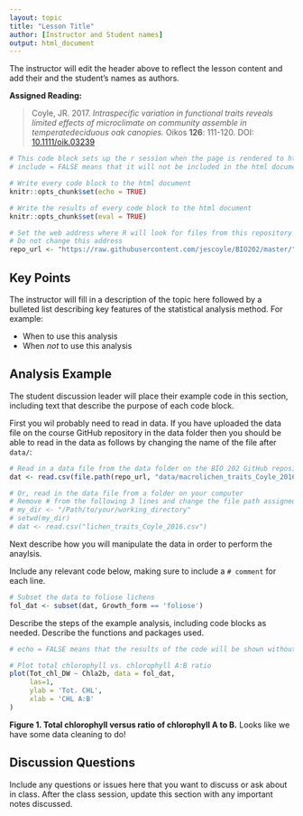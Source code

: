 ```yaml
---
layout: topic
title: "Lesson Title"
author: [Instructor and Student names]
output: html_document
---
```


The instructor will edit the header above to reflect the lesson content and add their and the student's names as authors.

**Assigned Reading:**

> Coyle, JR. 2017. *Intraspecific variation in functional traits reveals limited effects of microclimate on community assemble in temperatedeciduous oak canopies.* Oikos **126**: 111-120. DOI: [10.1111/oik.03239](http://dx.doi.org/10.1111/oik.03239)


```r
# This code block sets up the r session when the page is rendered to html
# include = FALSE means that it will not be included in the html document

# Write every code block to the html document 
knitr::opts_chunk$set(echo = TRUE)

# Write the results of every code block to the html document 
knitr::opts_chunk$set(eval = TRUE)

# Set the web address where R will look for files from this repository
# Do not change this address
repo_url <- "https://raw.githubusercontent.com/jescoyle/BIO202/master/"
```

## Key Points

The instructor will fill in a description of the topic here followed by a bulleted list describing key features of the statistical analysis method. For example:

* When to use this analysis
* When *not* to use this analysis

## Analysis Example

The student discussion leader will place their example code in this section, including text that describe the purpose of each code block.

First you wil probably need to read in data. If you have uploaded the data file on the course GitHub repository in the data folder then you should be able to read in the data as follows by changing the name of the file after `data/`:


```r
# Read in a data file from the data folder on the BIO 202 GitHub repository
dat <- read.csv(file.path(repo_url, "data/macrolichen_traits_Coyle_2016.csv"))

# Or, read in the data file from a folder on your computer
# Remove # from the following 3 lines and change the file path assigned to my_dir
# my_dir <- "/Path/to/your/working_directory"
# setwd(my_dir)
# dat <- read.csv("lichen_traits_Coyle_2016.csv")
```


Next describe how you will manipulate the data in order to perform the anaylsis.

Include any relevant code below, making sure to include a `# comment` for each line.

```r
# Subset the data to foliose lichens
fol_dat <- subset(dat, Growth_form == 'foliose')

```


Describe the steps of the example analysis, including code blocks as needed. Describe the functions and packages used.

```r
# echo = FALSE means that the results of the code will be shown without the code.

# Plot total chlorophyll vs. chlorophyll A:B ratio
plot(Tot_chl_DW ~ Chla2b, data = fol_dat, 
     las=1, 
     ylab = 'Tot. CHL',
     xlab = 'CHL A:B'
)

```

**Figure 1. Total chlorophyll versus ratio of chlorophyll A to B.** Looks like we have some data cleaning to do! 


## Discussion Questions

Include any questions or issues here that you want to discuss or ask about in class. After the class session, update this section with any important notes discussed.



